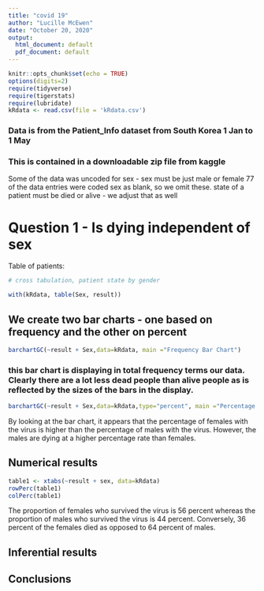 ```yaml
---
title: "covid 19"
author: "Lucille McEwen"
date: "October 20, 2020"
output:
  html_document: default
  pdf_document: default
---
```


```r
knitr::opts_chunk$set(echo = TRUE)
options(digits=2)
require(tidyverse)
require(tigerstats)
require(lubridate)
kRdata <- read.csv(file = 'kRdata.csv')
```
### Data is from the Patient_Info dataset from South Korea 1 Jan to 1 May 
### This is contained in a downloadable zip file from kaggle

Some of the data was uncoded for sex - sex must be just male or female
77 of the data entries were coded sex  as blank, so we omit these.
state of a patient must be died or alive - we adjust that as well   
  
# Question 1 - Is dying independent of sex




Table of patients:
```r

# cross tabulation, patient state by gender

with(kRdata, table(Sex, result))

```

## We create two bar charts - one based on frequency and the other on percent

```r
barchartGC(~result + Sex,data=kRdata, main ="Frequency Bar Chart")
```

  
### this bar chart is displaying in total frequency terms our data.  Clearly there are a lot less dead people than alive people as is reflected by the sizes of the bars in the display.  

```r
barchartGC(~result + Sex,data=kRdata,type="percent", main ="Percentage Bar Chart")
```

By looking at the bar chart, it appears that the percentage of females with the virus is higher than the percentage of males with the virus. However, the males are dying at a higher percentage rate than females.  


  
## Numerical results
```r
table1 <- xtabs(~result + sex, data=kRdata)
rowPerc(table1)
colPerc(table1)
``` 
  
The proportion of females who survived the virus is 56 percent whereas the proportion of males who survived the virus is 44 percent. Conversely, 36 percent of the females died as opposed to 64 percent of males. 

## Inferential results 




## Conclusions

